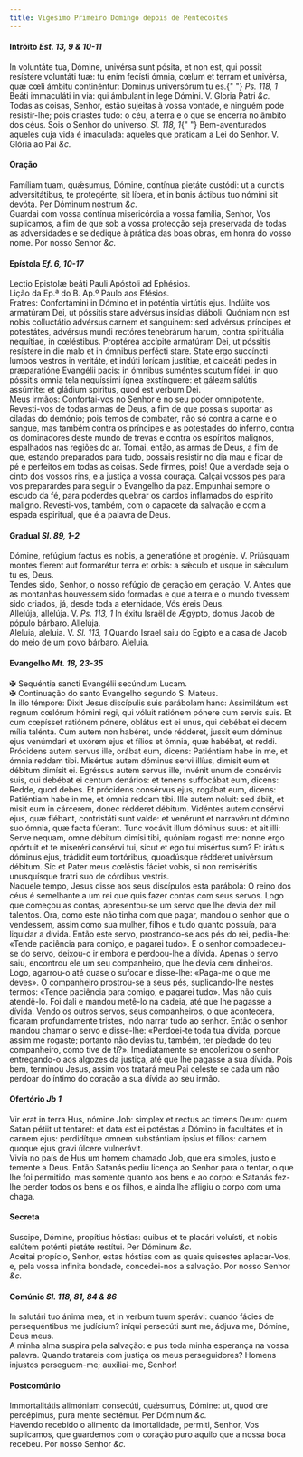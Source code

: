 ```yaml
---
title: Vigésimo Primeiro Domingo depois de Pentecostes
---
```


<h4 class="text-center">
  Intróito <em>Est. 13, 9 & 10-11</em>
</h4>
<div class="container-fluid">
  <div class="row">
    <div class="col-6 dropcaps text-justify">
      In voluntáte tua, Dómine, univérsa sunt pósita, et non est, qui possit
      resístere voluntáti tuæ: tu enim fecísti ómnia, cœlum et terram et
      univérsa, quæ cœli ámbitu continéntur: Dominus universórum tu es.{" "}
      <em>Ps. 118, 1</em> Beáti immaculáti in via: qui ámbulant in lege Dómini.
      V. Gloria Patri <em>&c.</em>
    </div>
    <div class="col-6 dropcaps text-justify">
      Todas as coisas, Senhor, estão sujeitas à vossa vontade, e ninguém pode
      resistir-lhe; pois criastes tudo: o céu, a terra e o que se encerra no
      âmbito dos céus. Sois o Senhor do universo. <em>Sl. 118, 1</em>{" "}
      Bem-aventurados aqueles cuja vida é imaculada: aqueles que praticam a Lei
      do Senhor. V. Glória ao Pai <em>&c.</em>
    </div>
  </div>
</div>

<h4 class="text-center">Oração</h4>
<div class="container-fluid">
  <div class="row">
    <div class="col-6 dropcaps text-justify">
      Famíliam tuam, quǽsumus, Dómine, contínua pietáte custódi: ut a cunctis
      adversitátibus, te protegénte, sit líbera, et in bonis áctibus tuo nómini
      sit devóta. Per Dóminum nostrum <em>&c.</em>
    </div>
    <div class="col-6 dropcaps text-justify">
      Guardai com vossa contínua misericórdia a vossa família, Senhor, Vos
      suplicamos, a fim de que sob a vossa protecção seja preservada de todas as
      adversidades e se dedique à prática das boas obras, em honra do vosso
      nome. Por nosso Senhor <em>&c.</em>
    </div>
  </div>
</div>

<h4 class="text-center">
  Epístola <em>Ef. 6, 10-17</em>
</h4>
<div class="container-fluid">
  <div class="row">
    <div class="col-6 text-justify">
      Lectio Epistolæ beáti Pauli Apóstoli ad Ephésios.
    </div>
    <div class="col-6 text-justify">
      Lição da Ep.ª do B. Ap.º Paulo aos Efésios.
    </div>
    <div class="col-6 dropcaps text-justify">
      Fratres: Confortámini in Dómino et in poténtia virtútis ejus. Indúite vos
      armatúram Dei, ut póssitis stare advérsus insídias diáboli. Quóniam non
      est nobis colluctátio advérsus carnem et sánguinem: sed advérsus príncipes
      et potestátes, advérsus mundi rectóres tenebrárum harum, contra
      spirituália nequítiae, in cœléstibus. Proptérea accípite armatúram Dei, ut
      póssitis resístere in die malo et in ómnibus perfécti stare. State ergo
      succíncti lumbos vestros in veritáte, et indúti lorícam justítiæ, et
      calceáti pedes in præparatióne Evangélii pacis: in ómnibus suméntes scutum
      fídei, in quo póssitis ómnia tela nequíssimi ígnea exstínguere: et gáleam
      salútis assúmite: et gládium spíritus, quod est verbum Dei.
    </div>
    <div class="col-6 dropcaps text-justify">
      Meus irmãos: Confortai-vos no Senhor e no seu poder omnipotente.
      Revesti-vos de todas armas de Deus, a fim de que possais suportar as
      ciladas do demónio; pois temos de combater, não só contra a carne e o
      sangue, mas também contra os príncipes e as potestades do inferno, contra
      os dominadores deste mundo de trevas e contra os espíritos malignos,
      espalhados nas regiões do ar. Tomai, então, as armas de Deus, a fim de
      que, estando preparados para tudo, possais resistir no dia mau e ficar de
      pé e perfeitos em todas as coisas. Sede firmes, pois! Que a verdade seja o
      cinto dos vossos rins, e a justiça a vossa couraça. Calçai vossos pés para
      vos preparardes para seguir o Evangelho da paz. Empunhai sempre o escudo
      da fé, para poderdes quebrar os dardos inflamados do espírito maligno.
      Revesti-vos, também, com o capacete da salvação e com a espada espiritual,
      que é a palavra de Deus.
    </div>
  </div>
</div>

<h4 class="text-center">
  Gradual <em>Sl. 89, 1-2</em>
</h4>
<div class="container-fluid">
  <div class="row">
    <div class="col-6 dropcaps text-justify">
      Dómine, refúgium factus es nobis, a generatióne et progénie. V. Priúsquam
      montes fíerent aut formarétur terra et orbis: a sǽculo et usque in sǽculum
      tu es, Deus.
    </div>
    <div class="col-6 dropcaps text-justify">
      Tendes sido, Senhor, o nosso refúgio de geração em geração. V. Antes que
      as montanhas houvessem sido formadas e que a terra e o mundo tivessem sido
      criados, já, desde toda a eternidade, Vós éreis Deus.
    </div>
    <div class="col-6 text-justify">
      Allelúja, allelúja. V. <em>Ps. 113, 1</em> In éxitu Israël de Ægýpto,
      domus Jacob de pópulo bárbaro. Allelúja.
    </div>
    <div class="col-6 text-justify">
      Aleluia, aleluia. V. <em>Sl. 113, 1</em> Quando Israel saiu do Egipto e a
      casa de Jacob do meio de um povo bárbaro. Aleluia.
    </div>
  </div>
</div>

<h4 class="text-center">
  Evangelho <em>Mt. 18, 23-35</em>
</h4>
<div class="container-fluid">
  <div class="row">
    <div class="col-6 text-justify">
      <span class="text-danger">&#10016;</span> Sequéntia sancti Evangélii
      secúndum Lucam.
    </div>
    <div class="col-6 text-justify">
      <span class="text-danger">&#10016;</span> Continuação do santo Evangelho
      segundo S. Mateus.
    </div>
    <div class="col-6 dropcaps text-justify">
      In illo témpore: Dixit Jesus discípulis suis parábolam hanc: Assimilátum
      est regnum cœlórum hómini regi, qui vóluit ratiónem pónere cum servis
      suis. Et cum cœpísset ratiónem pónere, oblátus est ei unus, qui debébat ei
      decem mília talénta. Cum autem non habéret, unde rédderet, jussit eum
      dóminus ejus venúmdari et uxórem ejus et fílios et ómnia, quæ habébat, et
      reddi. Prócidens autem servus ille, orábat eum, dicens: Patiéntiam habe in
      me, et ómnia reddam tibi. Misértus autem dóminus servi illíus, dimísit eum
      et débitum dimísit ei. Egréssus autem servus ille, invénit unum de
      consérvis suis, qui debébat ei centum denários: et tenens suffocábat eum,
      dicens: Redde, quod debes. Et prócidens consérvus ejus, rogábat eum,
      dicens: Patiéntiam habe in me, et ómnia reddam tibi. Ille autem nóluit:
      sed ábiit, et misit eum in cárcerem, donec rédderet débitum. Vidéntes
      autem consérvi ejus, quæ fiébant, contristáti sunt valde: et venérunt et
      narravérunt dómino suo ómnia, quæ facta fúerant. Tunc vocávit illum
      dóminus suus: et ait illi: Serve nequam, omne débitum dimísi tibi, quóniam
      rogásti me: nonne ergo opórtuit et te miseréri consérvi tui, sicut et ego
      tui misértus sum? Et irátus dóminus ejus, trádidit eum tortóribus,
      quoadúsque rédderet univérsum débitum. Sic et Pater meus cœléstis fáciet
      vobis, si non remiséritis unusquísque fratri suo de córdibus vestris.
    </div>
    <div class="col-6 dropcaps text-justify">
      Naquele tempo, Jesus disse aos seus discípulos esta parábola: O reino dos
      céus é semelhante a um rei que quis fazer contas com seus servos. Logo que
      começou as contas, apresentou-se um servo que lhe devia dez mil talentos.
      Ora, como este não tinha com que pagar, mandou o senhor que o vendessem,
      assim como sua mulher, filhos e tudo quanto possuía, para liquidar a
      dívida. Então este servo, prostrando-se aos pés do rei, pedia-lhe: «Tende
      paciência para comigo, e pagarei tudo». E o senhor compadeceu-se do servo,
      deixou-o ir embora e perdoou-lhe a dívida. Apenas o servo saiu, encontrou
      ele um seu companheiro, que lhe devia cem dinheiros. Logo, agarrou-o até
      quase o sufocar e disse-lhe: «Paga-me o que me deves». O companheiro
      prostrou-se a seus pés, suplicando-lhe nestes termos: «Tende paciência
      para comigo, e pagarei tudo». Mas não quis atendê-lo. Foi dali e mandou
      metê-lo na cadeia, até que lhe pagasse a dívida. Vendo os outros servos,
      seus companheiros, o que acontecera, ficaram profundamente tristes, indo
      narrar tudo ao senhor. Então o senhor mandou chamar o servo e disse-lhe:
      «Perdoei-te toda tua dívida, porque assim me rogaste; portanto não devias
      tu, também, ter piedade do teu companheiro, como tive de ti?».
      Imediatamente se encolerizou o senhor, entregando-o aos algozes da
      justiça, até que lhe pagasse a sua dívida. Pois bem, terminou Jesus, assim
      vos tratará meu Pai celeste se cada um não perdoar do íntimo do coração a
      sua dívida ao seu irmão.
    </div>
  </div>
</div>

<h4 class="text-center">
  Ofertório <em>Jb 1</em>
</h4>
<div class="container-fluid">
  <div class="row">
    <div class="col-6 dropcaps text-justify">
      Vir erat in terra Hus, nómine Job: simplex et rectus ac timens Deum: quem
      Satan pétiit ut tentáret: et data est ei potéstas a Dómino in facultátes
      et in carnem ejus: perdidítque omnem substántiam ipsíus et fílios: carnem
      quoque ejus gravi úlcere vulnerávit.
    </div>
    <div class="col-6 dropcaps text-justify">
      Vivia no país de Hus um homem chamado Job, que era simples, justo e
      temente a Deus. Então Satanás pediu licença ao Senhor para o tentar, o que
      lhe foi permitido, mas somente quanto aos bens e ao corpo: e Satanás
      fez-lhe perder todos os bens e os filhos, e ainda lhe afligiu o corpo com
      uma chaga.
    </div>
  </div>
</div>

<h4 class="text-center">Secreta</h4>
<div class="container-fluid">
  <div class="row">
    <div class="col-6 dropcaps text-justify">
      Suscipe, Dómine, propítius hóstias: quibus et te placári voluísti, et
      nobis salútem poténti pietáte restítui. Per Dóminum <em>&c.</em>
    </div>
    <div class="col-6 dropcaps text-justify">
      Aceitai propício, Senhor, estas hóstias com as quais quisestes
      aplacar-Vos, e, pela vossa infinita bondade, concedei-nos a salvação. Por
      nosso Senhor <em>&c.</em>
    </div>
  </div>
</div>

<h4 class="text-center">
  Comúnio <em>Sl. 118, 81, 84 & 86</em>
</h4>
<div class="container-fluid">
  <div class="row">
    <div class="col-6 dropcaps text-justify">
      In salutári tuo ánima mea, et in verbum tuum sperávi: quando fácies de
      persequéntibus me judícium? iníqui persecúti sunt me, ádjuva me, Dómine,
      Deus meus.
    </div>
    <div class="col-6 dropcaps text-justify">
      A minha alma suspira pela salvação: e pus toda minha esperança na vossa
      palavra. Quando tratareis com justiça os meus perseguidores? Homens
      injustos perseguem-me; auxiliai-me, Senhor!
    </div>
  </div>
</div>

<h4 class="text-center">Postcomúnio</h4>
<div class="container-fluid">
  <div class="row">
    <div class="col-6 dropcaps text-justify">
      Immortalitátis alimóniam consecúti, quǽsumus, Dómine: ut, quod ore
      percépimus, pura mente sectémur. Per Dóminum <em>&c.</em>
    </div>
    <div class="col-6 dropcaps text-justify">
      Havendo recebido o alimento da imortalidade, permiti, Senhor, Vos
      suplicamos, que guardemos com o coração puro aquilo que a nossa boca
      recebeu. Por nosso Senhor <em>&c.</em>
    </div>
  </div>
</div>
